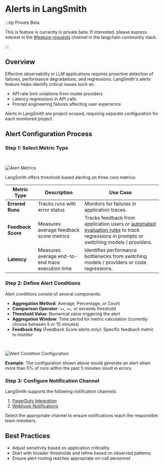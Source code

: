 # Alerts in LangSmith

:::tip Private Beta

This is feature is currently in private beta. If interested, please express interest in the <a href="https://langchaincommunity.slack.com/archives/C079K4ECBN2">\#feature-requests</a> channel in the langchain community slack.

:::

## Overview

Effective observability in LLM applications requires proactive detection of failures, performance degradations, and regressions. LangSmith's alerts feature helps identify critical issues such as:

- API rate limit violations from model providers
- Latency regressions in API calls
- Prompt engineering failures affecting user experience

Alerts in LangSmith are project-scoped, requiring separate configuration for each monitored project.

## Alert Configuration Process

### Step 1: Select Metric Type

<br />
<div style={{ textAlign: 'center' }}>

![Alert Metrics](./static/alert_metric.png)

</div>

LangSmith offers threshold-based alerting on three core metrics:

| Metric Type        | Description                                      | Use Case                                                                                                                                                                 |
| ------------------ | ------------------------------------------------ | ------------------------------------------------------------------------------------------------------------------------------------------------------------------------ |
| **Errored Runs**   | Tracks runs with error status                    | Monitors for failures in application traces.                                                                                                                             |
| **Feedback Score** | Measures average feedback score metrics          | Tracks feedback from application users or <a href="./online_evaluations">automated evaluation rules</a> to track regressions in prompts or switching models / providers. |
| **Latency**        | Measures average end-to-end trace execution time | Identifies performance bottlenecks from switching models / providers or code regressions.                                                                                |

### Step 2: Define Alert Conditions

Alert conditions consist of several components:

- **Aggregation Method**: Average, Percentage, or Count
- **Comparison Operator**: `>=`, `<=`, or exceeds threshold
- **Threshold Value**: Numerical value triggering the alert
- **Aggregation Window**: Time period for metric calculation (currently choose between 5 or 15 minutes)
- **Feedback Key** (Feedback Score alerts only): Specific feedback metric to monitor

<br />
<div style={{ textAlign: 'center' }}>

![Alert Condition Configuration](./static/define_conditions.png)

</div>

**Example:** The configuration shown above would generate an alert when more than 5% of runs within the past 5 minutes result in errors.

### Step 3: Configure Notification Channel

LangSmith supports the following notification channels:

1. [PagerDuty Integration](./alerts_pagerduty.mdx)
2. [Webhook Notifications](./alerts_webhook.mdx)

Select the appropriate channel to ensure notifications reach the responsible team members.

## Best Practices

- Adjust sensitivity based on application criticality
- Start with broader thresholds and refine based on observed patterns
- Ensure alert routing reaches appropriate on-call personnel
